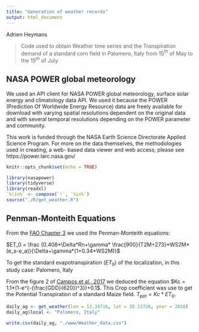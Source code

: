 ```yaml
---
title: "Generation of weather records"
output: html_document
---
```


Adrien Heymans

> Code used to obtain Weather time series and the Transpiration demand of a standard corn field in Palomero, Italy from 15$^{th}$ of May to the 15$^{th}$ of July

## NASA POWER global meteorology

We used an API client for NASA POWER global meteorology, surface solar energy and climatology data API. We used it because the POWER (Prediction Of Worldwide Energy Resource) data are freely available for download with varying spatial resolutions dependent on the original data and with several temporal resolutions depending on the POWER parameter and community. 

This work is funded through the NASA Earth Science Directorate Applied Science Program. For more on the data themselves, the methodologies used in creating, a web- based data viewer and web access, please see https://power.larc.nasa.gov/

```r
knitr::opts_chunk$set(echo = TRUE)

library(nasapower)
library(tidyverse)
library(readxl)
`%!in%` <- compose(`!`, `%in%`)
source("./R/get_weather.R")

```

## Penman-Monteith Equations
 
From the [FAO Chapter 3](https://www.fao.org/3/X0490E/x0490e00.htm) we used the Penman-Monteith equations: 
 
 $ET_0 = \frac {0.408*\Delta*Rn+\gamma* \frac{900}{T2M+273}*WS2M*(e_s-e_a)}{\Delta+\gamma*(1+0.34*WS2M)}$
 
 To get the standard evapotranspiration ($ET_0$) of the localization, in this study case: Palomero, Italy

From the figure 2 of [Campos et al., 2017](https://doi.org/10.1016/j.agwat.2017.03.022) we deduced the equation $Kc = 1.1*(1-e^{-(\frac{GDD}{620})^3})+0.1$. This Crop coefficient was use to get the Potential Transpiration of a standard Maize field. $T_{pot} = Kc * ET_0$.


```r

daily_ag <- get_weather(lon = 13.34716, lat = 38.13726, year = 2018)
daily_ag$local <- "Palomero, Italy"


```

```r
write.csv(daily_ag, "./www/Weather_data.csv")

```



